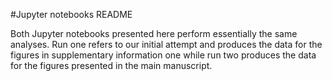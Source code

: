 #Jupyter notebooks README

Both Jupyter notebooks presented here perform essentially the same analyses. Run one refers to our initial attempt and produces the data for the figures in supplementary information one while run two produces the data for the figures presented in the main manuscript.